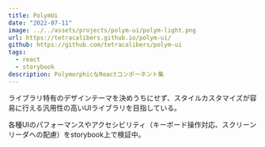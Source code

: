 ```yaml
---
title: PolymUi
date: "2022-07-11"
image: ../../assets/projects/polym-ui/polym-light.png
url: https://tetracalibers.github.io/polym-ui/
github: https://github.com/tetracalibers/polym-ui
tags:
  - react
  - storybook
description: PolymorphicなReactコンポーネント集
---
```


ライブラリ特有のデザインテーマを決めうちにせず、スタイルカスタマイズが容易に行える汎用性の高いUIライブラリを目指している。

各種UIのパフォーマンスやアクセシビリティ（キーボード操作対応、スクリーンリーダへの配慮）をstorybook上で検証中。
